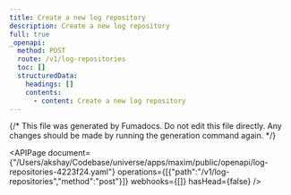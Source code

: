 ```yaml
---
title: Create a new log repository
description: Create a new log repository
full: true
_openapi:
  method: POST
  route: /v1/log-repositories
  toc: []
  structuredData:
    headings: []
    contents:
      - content: Create a new log repository
---
```


{/* This file was generated by Fumadocs.
Do not edit this file directly. Any changes should be made by running the generation command again. */}

<APIPage document={"/Users/akshay/Codebase/universe/apps/maxim/public/openapi/log-repositories-4223f24.yaml"} operations={[{"path":"/v1/log-repositories","method":"post"}]} webhooks={[]} hasHead={false} />